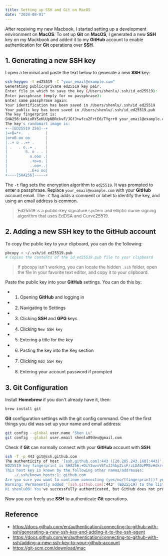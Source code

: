 ```yaml
---
title: Setting up SSH and Git on MacOS
date: "2024-08-01"
---
```


After receiving my new Macbook, I started setting up a development environment on **MacOS**.
To set up **Git** on **MacOS**, I generated a new **SSH** key on my Mackbook and
added it to my **GitHub** account to enable authentication for **Git** operations over **SSH**.

## 1. Generating a new SSH key

I open a terminal and paste the text below to generate a new **SSH** key:

```bash
ssh-keygen -t ed25519 -C "your_email@example.com"
Generating public/private ed25519 key pair.
Enter file in which to save the key (/Users/shenlu/.ssh/id_ed25519):
Enter passphrase (empty for no passphrase):
Enter same passphrase again:
Your identification has been saved in /Users/shenlu/.ssh/id_ed25519
Your public key has been saved in /Users/shenlu/.ssh/id_ed25519.pub
The key fingerprint is:
SHA256:kWkioRYSeKUUpNBRckvF/JGfJ+wfcu2FrtE6/TYgrr0 your_email@example.com
The key's randomart image is:
+--[ED25519 256]--+
|=+B=*+.  .       |
|o+oB oo oo       |
|..+ o ..=+ .     |
| .   . o..= .    |
|        S. o . . |
|          o.ooo .|
|          .+o=o. |
|          ..oo+..|
|         ..E+o oo|
+----[SHA256]-----+
```

The `-t` flag sets the encryption algorithm to `ed25519`. It was prompted to enter a passphrase.
Replace `your_email@example.com` with your **GitHub** account email. 
The `-C` flag adds a comment or label to identify the key, and using an email address is common. 

> Ed25519 is a public-key signature system and elliptic curve signing algorithm that uses EdDSA and Curve25519.

## 2. Adding a new SSH key to the GitHub account

To copy the public key to your clipboard, you can do the following:

```bash
pbcopy < ~/.ssh/id_ed25519.pub
# Copies the contents of the id_ed25519.pub file to your clipboard
```

>If pbcopy isn't working, you can locate the hidden `.ssh` folder, 
open the file in your favorite text editor, and copy it to your clipboard.

Paste the public key into your **GitHub** settings. You can do this by:
- 1. Opening **GitHub** and logging in
- 2. Navigating to Settings
- 3. Clicking **SSH** and **GPG** keys
- 4. Clicking `New SSH key`
- 5. Entering a title for the key
- 6. Pasting the key into the Key section
- 7. Clicking `Add SSH Key`
- 8. Entering your account password if prompted

## 3. Git Configuration

Install **Homebrew** if you don't already have it, then:

```bash
brew install git
```

**Git** configuration settings with the git config command. 
One of the first things you did was set up your name and email address:

```bash
git config --global user.name "Shen Lu"
git config --global user.email shenlu89dev@gmail.com
```

Check if **Git** can normally connect with your **GitHub** account with **SSH**:

```bash
ssh -T -p 443 git@ssh.github.com
The authenticity of host '[ssh.github.com]:443 ([20.205.243.160]:443)' can't be established.
ED25519 key fingerprint is SHA256:+DiY3wvvV6TuJJhbpZisF/zLDA0zPMSvHdkr4UvCOqU.
This host key is known by the following other names/addresses:
    ~/.ssh/known_hosts:1: github.com
Are you sure you want to continue connecting (yes/no/[fingerprint])? yes
Warning: Permanently added '[ssh.github.com]:443' (ED25519) to the list of known hosts.
Hi shenlu89! You've successfully authenticated, but GitHub does not provide shell access.
```

Now you can freely use **SSH** to authenticate **Git** operations.

## Reference

- https://docs.github.com/en/authentication/connecting-to-github-with-ssh/generating-a-new-ssh-key-and-adding-it-to-the-ssh-agent
- https://docs.github.com/en/authentication/connecting-to-github-with-ssh/adding-a-new-ssh-key-to-your-github-account
- https://git-scm.com/download/mac